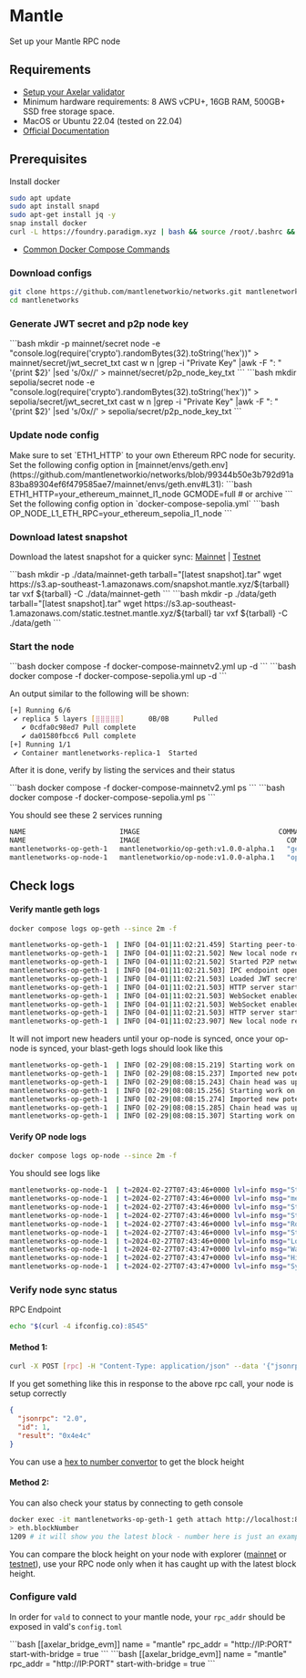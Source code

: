 # Mantle


Set up your Mantle RPC node

## Requirements

- [Setup your Axelar validator](/validator/setup/overview/)
- Minimum hardware requirements: 8 AWS vCPU+, 16GB RAM, 500GB+ SSD free storage space.
- MacOS or Ubuntu 22.04 (tested on 22.04)
- [Official Documentation](https://github.com/mantlenetworkio/networks/blob/main/run-node-mainnet.md)

## Prerequisites

Install docker

```bash
sudo apt update
sudo apt install snapd
sudo apt-get install jq -y
snap install docker
curl -L https://foundry.paradigm.xyz | bash && source /root/.bashrc && foundryup
```

- [Common Docker Compose Commands](/validator/external-chains/optimism/#common-node-operations)

### Download configs

```bash
git clone https://github.com/mantlenetworkio/networks.git mantlenetworks
cd mantlenetworks
```

### Generate JWT secret and p2p node key

<tabs>
    <tab-item title="Mainnet">
        ```bash
        mkdir -p mainnet/secret
        node -e "console.log(require('crypto').randomBytes(32).toString('hex'))" > mainnet/secret/jwt_secret_txt
        cast w n |grep -i "Private Key" |awk -F ": " '{print $2}' |sed 's/0x//' > mainnet/secret/p2p_node_key_txt
        ```
    </tab-item>
    <tab-item title="Testnet">
        ```bash
        mkdir sepolia/secret
        node -e "console.log(require('crypto').randomBytes(32).toString('hex'))" > sepolia/secret/jwt_secret_txt
        cast w n |grep -i "Private Key" |awk -F ": " '{print $2}' |sed 's/0x//' > sepolia/secret/p2p_node_key_txt
        ```
    </tab-item>
</tabs>

### Update node config

<Callout type="warning" emoji="⚠️">
  Make sure to set `ETH1_HTTP` to your own Ethereum RPC node for security.
</Callout>

<tabs>
  <tab-item title="Mainnet">
    Set the following config option in
    [mainnet/envs/geth.env](https://github.com/mantlenetworkio/networks/blob/99344b50e3b792d91a83ba89304ef6f479585ae7/mainnet/envs/geth.env#L31):
    ```bash ETH1_HTTP=your_ethereum_mainnet_l1_node GCMODE=full # or archive ```
  </tab-item>
  <tab-item title="Testnet">
    Set the following config option in `docker-compose-sepolia.yml` ```bash
    OP_NODE_L1_ETH_RPC=your_ethereum_sepolia_l1_node ```
  </tab-item>
</tabs>

### Download latest snapshot

Download the latest snapshot for a quicker sync: [Mainnet](https://github.com/mantlenetworkio/networks/blob/main/run-node-mainnetv2.md) | [Testnet](https://github.com/mantlenetworkio/networks/blob/main/run-node-sepolia.md)

<tabs>
  <tab-item title="Mainnet">
    ```bash mkdir -p ./data/mainnet-geth tarball="[latest snapshot].tar" wget
    https://s3.ap-southeast-1.amazonaws.com/snapshot.mantle.xyz/${tarball}
    tar vxf ${tarball} -C ./data/mainnet-geth ```
  </tab-item>
  <tab-item title="Testnet">
    ```bash mkdir -p ./data/geth tarball="[latest snapshot].tar" wget
    https://s3.ap-southeast-1.amazonaws.com/static.testnet.mantle.xyz/${tarball}
    tar vxf ${tarball} -C ./data/geth ```
  </tab-item>
</tabs>

### Start the node

<tabs>
  <tab-item title="Mainnet">
    ```bash docker compose -f docker-compose-mainnetv2.yml up -d ```
  </tab-item>
  <tab-item title="Testnet">
    ```bash docker compose -f docker-compose-sepolia.yml up -d ```
  </tab-item>
</tabs>

An output similar to the following will be shown:

```bash
[+] Running 6/6
 ✔ replica 5 layers [⣿⣿⣿⣿⣿]      0B/0B      Pulled
   ✔ 0cdfa0c98ed7 Pull complete
   ✔ da01580fbcc6 Pull complete
[+] Running 1/1
 ✔ Container mantlenetworks-replica-1  Started
```

After it is done, verify by listing the services and their status

<tabs>
  <tab-item title="Mainnet">
    ```bash docker compose -f docker-compose-mainnetv2.yml ps ```
  </tab-item>
  <tab-item title="Testnet">
    ```bash docker compose -f docker-compose-sepolia.yml ps ```
  </tab-item>
</tabs>

You should see these 2 services running

```bash
NAME                       IMAGE                                  COMMAND             SERVICE             CREATED             STATUS              PORTS
NAME                       IMAGE                                    COMMAND                  SERVICE             CREATED             STATUS                          PORTS
mantlenetworks-op-geth-1   mantlenetworkio/op-geth:v1.0.0-alpha.1   "geth --datadir=/db …"   op-geth             7 minutes ago       Up 7 minutes                    0.0.0.0:8545-8546->8545-8546/tcp, :::8545-8546->8545-8546/tcp, 0.0.0.0:8551->8551/tcp, :::8551->8551/tcp, 30303/tcp, 30303/udp
mantlenetworks-op-node-1   mantlenetworkio/op-node:v1.0.0-alpha.1   "op-node"                op-node             7 minutes ago       Up 7 minutes
```

## Check logs

#### Verify mantle geth logs

```bash
docker compose logs op-geth --since 2m -f
```

```bash
mantlenetworks-op-geth-1  | INFO [04-01|11:02:21.459] Starting peer-to-peer node               instance=Geth/v0.1.0-unstable-e1c72d53-20240312/linux-amd64/go1.20.14
mantlenetworks-op-geth-1  | INFO [04-01|11:02:21.502] New local node record                    seq=1,711,969,341,501 id=d90665a63ea4440a ip=127.0.0.1 udp=30300 tcp=30300
mantlenetworks-op-geth-1  | INFO [04-01|11:02:21.502] Started P2P networking                   self=enode://904642693e46d2f64234e635d4b3777e23d9227920ea27eaf62d76387eee2ecfe3a1c8881f2cc71b1c68b2e148a6215fc9e4c361b285f1bec9c5f0e92978e408@127.0.0.1:30300
mantlenetworks-op-geth-1  | INFO [04-01|11:02:21.503] IPC endpoint opened                      url=/db/geth.ipc
mantlenetworks-op-geth-1  | INFO [04-01|11:02:21.503] Loaded JWT secret file                   path=/secret/jwt_secret_txt crc32=0x61dfbe40
mantlenetworks-op-geth-1  | INFO [04-01|11:02:21.503] HTTP server started                      endpoint=[::]:8545 auth=false prefix= cors=* vhosts=*
mantlenetworks-op-geth-1  | INFO [04-01|11:02:21.503] WebSocket enabled                        url=ws://[::]:8546
mantlenetworks-op-geth-1  | INFO [04-01|11:02:21.503] WebSocket enabled                        url=ws://[::]:8551
mantlenetworks-op-geth-1  | INFO [04-01|11:02:21.503] HTTP server started                      endpoint=[::]:8551 auth=true  prefix= cors=localhost vhosts=*
mantlenetworks-op-geth-1  | INFO [04-01|11:02:23.907] New local node record                    seq=1,711,969,341,502 id=d90665a63ea4440a ip=65.108.239.113 udp=30300 tcp=30300
```

It will not import new headers until your op-node is synced, once your op-node is synced, your blast-geth logs should look like this

```bash
mantlenetworks-op-geth-1  | INFO [02-29|08:08:15.219] Starting work on payload                 id=0x48323feb74b0d35a
mantlenetworks-op-geth-1  | INFO [02-29|08:08:15.237] Imported new potential chain segment     number=3083 hash=96c535..584bd5 blocks=1 txs=1 mgas=0.047 elapsed=16.962ms    mgasps=2.768 age=1mo3w1d snapdiffs=606.60KiB triedirty=0.00B
mantlenetworks-op-geth-1  | INFO [02-29|08:08:15.243] Chain head was updated                   number=3083 hash=96c535..584bd5 root=52730a..6a9c02 elapsed=5.42431ms   age=1mo3w1d
mantlenetworks-op-geth-1  | INFO [02-29|08:08:15.256] Starting work on payload                 id=0x180234ae531457a1
mantlenetworks-op-geth-1  | INFO [02-29|08:08:15.274] Imported new potential chain segment     number=3084 hash=9687bc..de7e94 blocks=1 txs=1 mgas=0.047 elapsed=16.911ms    mgasps=2.776 age=1mo3w1d snapdiffs=606.78KiB triedirty=0.00B
mantlenetworks-op-geth-1  | INFO [02-29|08:08:15.285] Chain head was updated                   number=3084 hash=9687bc..de7e94 root=8081fb..43e327 elapsed=10.075637ms age=1mo3w1d
mantlenetworks-op-geth-1  | INFO [02-29|08:08:15.307] Starting work on payload                 id=0x44c95802c3652dbd
```

#### Verify OP node logs

```bash
docker compose logs op-node --since 2m -f
```

You should see logs like

```bash
mantlenetworks-op-node-1  | t=2024-02-27T07:43:46+0000 lvl=info msg="Starting JSON-RPC server"
mantlenetworks-op-node-1  | t=2024-02-27T07:43:46+0000 lvl=info msg="metrics disabled"
mantlenetworks-op-node-1  | t=2024-02-27T07:43:46+0000 lvl=info msg="Starting execution engine driver"
mantlenetworks-op-node-1  | t=2024-02-27T07:43:46+0000 lvl=info msg="Starting driver"                   sequencerEnabled=false sequencerStopped=false
mantlenetworks-op-node-1  | t=2024-02-27T07:43:46+0000 lvl=info msg="Rollup node started"
mantlenetworks-op-node-1  | t=2024-02-27T07:43:46+0000 lvl=info msg="State loop started"
mantlenetworks-op-node-1  | t=2024-02-27T07:43:46+0000 lvl=info msg="Loaded current L2 heads"           unsafe=0x26a1c0faad7b041f34569a1bb383f00ab74b335883a44bed53e9f41ced5fd906:0 safe=0x26a1c0faad7b041f34569a1bb383f00ab74b335883a44bed53e9f41ced5fd906:0 finalized=0x26a1c0faad7b041f34569a1bb383f00ab74b335883a44bed53e9f41ced5fd906:0 unsafe_origin=0x17728cf4d8e0b4f292d2390a869fd7c632d39e72efb00ca3462b4387c6aa2437:5044255 safe_origin=0x17728cf4d8e0b4f292d2390a869fd7c632d39e72efb00ca3462b4387c6aa2437:5044255
mantlenetworks-op-node-1  | t=2024-02-27T07:43:47+0000 lvl=info msg="Walking back L1Block by number"    curr=0x17728cf4d8e0b4f292d2390a869fd7c632d39e72efb00ca3462b4387c6aa2437:5044255 next=0x17728cf4d8e0b4f292d2390a869fd7c632d39e72efb00ca3462b4387c6aa2437:5044255 l2block=0x26a1c0faad7b041f34569a1bb383f00ab74b335883a44bed53e9f41ced5fd906:0
mantlenetworks-op-node-1  | t=2024-02-27T07:43:47+0000 lvl=info msg="Hit finalized L2 head, returning immediately" unsafe=0x26a1c0faad7b041f34569a1bb383f00ab74b335883a44bed53e9f41ced5fd906:0 safe=0x26a1c0faad7b041f34569a1bb383f00ab74b335883a44bed53e9f41ced5fd906:0 finalized=0x26a1c0faad7b041f34569a1bb383f00ab74b335883a44bed53e9f41ced5fd906:0 unsafe_origin=0x17728cf4d8e0b4f292d2390a869fd7c632d39e72efb00ca3462b4387c6aa2437:5044255 safe_origin=0x17728cf4d8e0b4f292d2390a869fd7c632d39e72efb00ca3462b4387c6aa2437:5044255
mantlenetworks-op-node-1  | t=2024-02-27T07:43:47+0000 lvl=info msg="Sync progress"                     reason="reset derivation work" l2_finalized=0x26a1c0faad7b041f34569a1bb383f00ab74b335883a44bed53e9f41ced5fd906:0 l2_safe=0x26a1c0faad7b041f34569a1bb383f00ab74b335883a44bed53e9f41ced5fd906:0 l2_unsafe=0x26a1c0faad7b041f34569a1bb383f00ab74b335883a44bed53e9f41ced5fd906:0 l2_engineSyncTarget=0x26a1c0faad7b041f34569a1bb383f00ab74b335883a44bed53e9f41ced5fd906:0 l2_time=1,704,686,688 l1_derived=0x17728cf4d8e0b4f292d2390a869fd7c632d39e72efb00ca3462b4387c6aa2437:5044255
```

### Verify node sync status

RPC Endpoint

```bash
echo "$(curl -4 ifconfig.co):8545"
```

#### Method 1:

```bash
curl -X POST [rpc] -H "Content-Type: application/json" --data '{"jsonrpc":"2.0","method":"eth_blockNumber","params":[],"id":1}' | jq
```

If you get something like this in response to the above rpc call, your node is setup correctly

```json
{
  "jsonrpc": "2.0",
  "id": 1,
  "result": "0x4e4c"
}
```

You can use a [hex to number convertor](https://www.binaryhexconverter.com/hex-to-decimal-converter) to get the block height

#### Method 2:

You can also check your status by connecting to geth console

```bash
docker exec -it mantlenetworks-op-geth-1 geth attach http://localhost:8545
> eth.blockNumber
1209 # it will show you the latest block - number here is just an example
```

You can compare the block height on your node with explorer ([mainnet](https://explorer.mantle.xyz) or [testnet](https://explorer.testnet.mantle.xyz)),
use your RPC node only when it has caught up with the latest block height.

### Configure vald

In order for `vald` to connect to your mantle node, your `rpc_addr` should be exposed in
vald's `config.toml`

<tabs>
  <tab-item title="Mainnet">
    ```bash [[axelar_bridge_evm]] name = "mantle" rpc_addr = "http://IP:PORT"
    start-with-bridge = true ```
  </tab-item>
  <tab-item title="Testnet">
    ```bash [[axelar_bridge_evm]] name = "mantle" rpc_addr = "http://IP:PORT"
    start-with-bridge = true ```
  </tab-item>
</tabs>
